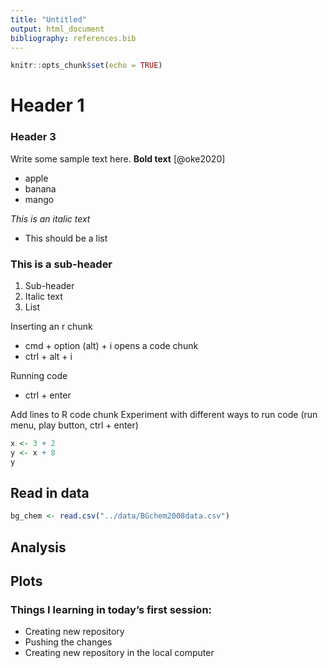 ```yaml
---
title: "Untitled"
output: html_document
bibliography: references.bib
---
```


```r
knitr::opts_chunk$set(echo = TRUE)
```

# Header 1

### Header 3

Write some sample text here. **Bold text** [@oke2020]

-   apple
-   banana
-   mango

*This is an italic text*

-   This should be a list

### This is a sub-header

1.  Sub-header
2.  Italic text
3.  List

Inserting an r chunk

  + cmd + option (alt) + i  opens a code chunk
  + ctrl + alt + i
  
Running code

  - ctrl + enter

Add lines to R code chunk
Experiment with different ways to run code (run menu, play button, ctrl + enter)

```r
x <- 3 + 2
y <- x + 8
y
```

## Read in data

```r
bg_chem <- read.csv("../data/BGchem2008data.csv")
```


## Analysis


## Plots

### Things I learning in today's first session:

- Creating new repository
- Pushing the changes
- Creating new repository in the local computer